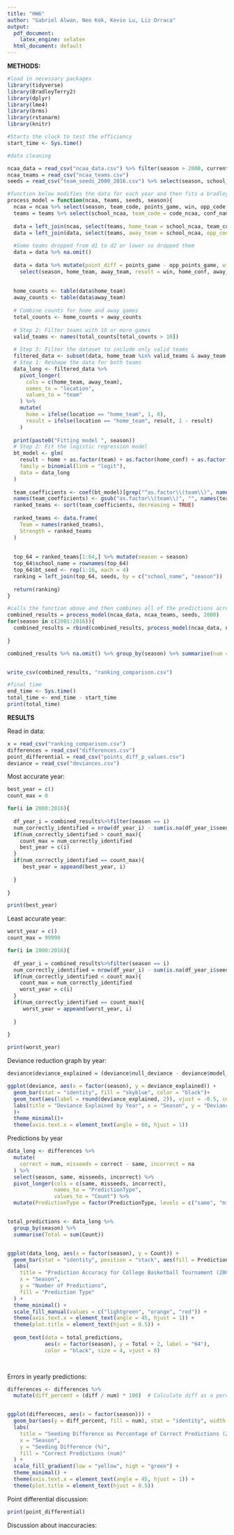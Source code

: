 ```yaml
---
title: "HW6"
author: "Gabriel Alwan, Neo Kok, Kevin Lu, Liz Orraca"
output:
  pdf_document: 
    latex_engine: xelatex
  html_document: default
---
```




**METHODS:**

```r
#load in necessary packages
library(tidyverse)
library(BradleyTerry2)
library(dplyr)
library(lme4)
library(brms)
library(rstanarm)
library(knitr)
```


```r
#Starts the clock to test the efficiency
start_time <- Sys.time()

```


```r

#data cleaning

ncaa_data = read_csv("ncaa_data.csv") %>% filter(season > 2000, current_division == "D1")
ncaa_teams = read_csv("ncaa_teams.csv")
seeds = read_csv("team_seeds_2000_2016.csv") %>% select(season, school_name, seed)
```


```r

#function below modifies the data for each year and then fits a bradley terry model (using the function glm )
process_model = function(ncaa, teams, seeds, season){
  ncaa = ncaa %>% select(season, team_code, points_game, win, opp_code, opp_points_game) %>% filter(season == season)
  teams = teams %>% select(school_ncaa, team_code = code_ncaa, conf_name) 
  
  data = left_join(ncaa, select(teams, home_team = school_ncaa, team_code, home_conf = conf_name), by = c("team_code")) 
  data = left_join(data, select(teams, away_team = school_ncaa, opp_code = team_code, away_conf = conf_name), by = c("opp_code"))
  
  #Some teams dropped from d1 to d2 or lower so dropped them
  data = data %>% na.omit()
  
  data = data %>% mutate(point_diff = points_game - opp_points_game, win = ifelse(win, 1, 0)) %>%
    select(season, home_team, away_team, result = win, home_conf, away_conf, point_diff)
  
  
  home_counts <- table(data$home_team)
  away_counts <- table(data$away_team)
  
  # Combine counts for home and away games
  total_counts <- home_counts + away_counts
  
  # Step 2: Filter teams with 10 or more games
  valid_teams <- names(total_counts[total_counts > 10])
  
  # Step 3: Filter the dataset to include only valid teams
  filtered_data <- subset(data, home_team %in% valid_teams & away_team %in% valid_teams)
  # Step 1: Reshape the data for both teams
  data_long <- filtered_data %>%
    pivot_longer(
      cols = c(home_team, away_team), 
      names_to = "location", 
      values_to = "team"
    ) %>%
    mutate(
      home = ifelse(location == "home_team", 1, 0),
      result = ifelse(location == "home_team", result, 1 - result)
    )
  
  print(paste0("Fitting model ", season))
  # Step 2: Fit the logistic regression model
  bt_model <- glm(
    result ~ home + as.factor(team) + as.factor(home_conf) + as.factor(away_conf) - 1,
    family = binomial(link = "logit"),
    data = data_long
  )
  
  team_coefficients <- coef(bt_model)[grep("^as.factor\\(team\\)", names(coef(bt_model)))]
  names(team_coefficients) <- gsub("as.factor\\(team\\)", "", names(team_coefficients))
  ranked_teams <- sort(team_coefficients, decreasing = TRUE)
  
  ranked_teams <- data.frame(
    Team = names(ranked_teams),
    Strength = ranked_teams
  )
  
  
  top_64 = ranked_teams[1:64,] %>% mutate(season = season)
  top_64$school_name = rownames(top_64)
  top_64$bt_seed <- rep(1:16, each = 4)
  ranking = left_join(top_64, seeds, by = c("school_name", "season"))
  
  return(ranking)
}
```


```r

#calls the function above and then combines all of the predictions across all years into one data set
combined_results = process_model(ncaa_data, ncaa_teams, seeds, 2000)
for(season in c(2001:2016)){
  combined_results = rbind(combined_results, process_model(ncaa_data, ncaa_teams, seeds, season))
  
}

combined_results %>% na.omit() %>% group_by(season) %>% summarise(num = n(), na = 64 - num, same = sum(bt_seed == seed), diff = sum((bt_seed - as.integer(seed)), na.rm = T))


write_csv(combined_results, "ranking_comparison.csv")


```



```r

#final time
end_time <- Sys.time()
total_time <- end_time - start_time
print(total_time)

```


**RESULTS**

Read in data:
```r

x = read_csv("ranking_comparison.csv")
differences = read_csv("differences.csv")
point_differential = read_csv("points_diff_p_values.csv")
deviance = read_csv("deviances.csv")


```


Most accurate year:
```r
best_year = c()
count_max = 0

for(i in 2000:2016){
  
  df_year_i = combined_results%>%filter(season == i)
  num_correctly_identified = nrow(df_year_i) - sum(is.na(df_year_i$seed))
  if(num_correctly_identified > count_max){
    count_max = num_correctly_identified
    best_year = c(i)
  }
  if(num_correctly_identified == count_max){
     best_year = appeand(best_year, i) 
    
  }
  
}

print(best_year)

```

Least accurate year:
```r

worst_year = c()
count_max = 99999

for(i in 2000:2016){
  
  df_year_i = combined_results%>%filter(season == i)
  num_correctly_identified = nrow(df_year_i) - sum(is.na(df_year_i$seed))
  if(num_correctly_identified < count_max){
    count_max = num_correctly_identified
    worst_year = c(i)
  }
  if(num_correctly_identified == count_max){
     worst_year = appeand(worst_year, i) 
    
  }
  
}

print(worst_year)


```

Deviance reduction graph by year:

```r
deviance$deviance_explained = (deviance$null_deviance - deviance$model_deviance)/deviance$null_deviance *100

ggplot(deviance, aes(x = factor(season), y = deviance_explained)) +
  geom_bar(stat = "identity", fill = "skyblue", color = "black")+ 
  geom_text(aes(label = round(deviance_explained, 2)), vjust = -0.5, color = "black", size = 3) + 
  labs(title = "Deviance Explained by Year", x = "Season", y = "Deviance Explained (%)"
  )+
  theme_minimal()+
  theme(axis.text.x = element_text(angle = 60, hjust = 1))


```

Predictions by year

```r

data_long <- differences %>%
  mutate(
    correct = num, misseeds = correct - same, incorrect = na  
  ) %>%
  select(season, same, misseeds, incorrect) %>%
  pivot_longer(cols = c(same, misseeds, incorrect), 
               names_to = "PredictionType", 
               values_to = "Count") %>%
  mutate(PredictionType = factor(PredictionType, levels = c("same", "misseeds", "incorrect")))


total_predictions <- data_long %>%
  group_by(season) %>%
  summarise(Total = sum(Count))


ggplot(data_long, aes(x = factor(season), y = Count)) +
  geom_bar(stat = "identity", position = "stack", aes(fill = PredictionType)) +
  labs(
    title = "Prediction Accuracy for College Basketball Tournament (2000-2016)",
    x = "Season",
    y = "Number of Predictions",
    fill = "Prediction Type"
  ) +
  theme_minimal() +
  scale_fill_manual(values = c("lightgreen", "orange", "red")) + 
  theme(axis.text.x = element_text(angle = 45, hjust = 1)) +  
  theme(plot.title = element_text(hjust = 0.5)) +  
  
  geom_text(data = total_predictions, 
            aes(x = factor(season), y = Total + 2, label = "64"), 
            color = "black", size = 4, vjust = 0)  

  
```

Errors in yearly predictions:
```r


differences <- differences %>%
  mutate(diff_percent = (diff / num) * 100)  # Calculate diff as a percentage of num


ggplot(differences, aes(x = factor(season))) +
  geom_bar(aes(y = diff_percent, fill = num), stat = "identity", width = 0.7) +
  labs(
    title = "Seeding Difference as Percentage of Correct Predictions (2000-2016)",
    x = "Season",
    y = "Seeding Difference (%)",
    fill = "Correct Predictions (num)"
  ) +
  scale_fill_gradient(low = "yellow", high = "green") + 
  theme_minimal() +
  theme(axis.text.x = element_text(angle = 45, hjust = 1)) + 
  theme(plot.title = element_text(hjust = 0.5)) 


```

Point differential discussion:

```r

print(point_differential)

```


Discussion about inaccuracies:


